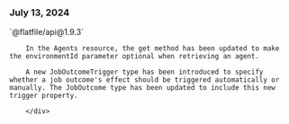 ### July 13, 2024

<div style={{ display: "table", width: "auto" }}>

  <div style={{ display: "table-row", width: "auto" }}>
      <Snippet file="chips/dataxp.mdx" />
        <div style={{ float: "left", display: "table-column", paddingLeft: "30px", width: "calc(80% - 30px)" }}>
        `@flatfile/api@1.9.3`

        In the Agents resource, the get method has been updated to make the environmentId parameter optional when retrieving an agent.

        A new JobOutcomeTrigger type has been introduced to specify whether a job outcome's effect should be triggered automatically or manually. The JobOutcome type has been updated to include this new trigger property.

        </div>

  </div>

</div>
